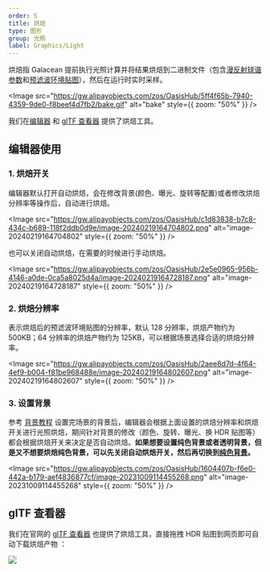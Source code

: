 ```yaml
---
order: 5
title: 烘焙
type: 图形
group: 光照
label: Graphics/Light
---
```


烘焙指 Galacean 提前执行光照计算并将结果烘焙到二进制文件（包含[漫反射球谐参数](https://www.wikiwand.com/zh-hans/%E7%90%83%E8%B0%90%E5%87%BD%E6%95%B0)和[预滤波环境贴图](https://learnopengl-cn.github.io/07%20PBR/03%20IBL/02%20Specular%20IBL/)），然后在运行时实时采样。

<Image src="https://gw.alipayobjects.com/zos/OasisHub/5ff4f65b-7940-4359-9de0-f8beef4d7fb2/bake.gif" alt="bake" style={{ zoom: "50%" }} />

我们在[编辑器](https://galacean.antgroup.com/editor) 和 [glTF 查看器](https://galacean.antgroup.com/engine/gltf-viewer) 提供了烘焙工具。

## 编辑器使用

### 1. 烘焙开关

编辑器默认打开自动烘焙，会在修改背景(颜色、曝光、旋转等配置)或者修改烘焙分辨率等操作后，自动进行烘焙。

<Image src="https://gw.alipayobjects.com/zos/OasisHub/c1d83838-b7c8-434c-b689-118f2ddb0d9e/image-20240219164704802.png" alt="image-20240219164704802" style={{ zoom: "50%" }} />

也可以关闭自动烘焙，在需要的时候进行手动烘焙。

<Image src="https://gw.alipayobjects.com/zos/OasisHub/2e5e0965-956b-4146-a0de-0ca5a8025d4a/image-20240219164728187.png" alt="image-20240219164728187" style={{ zoom: "50%" }} />

### 2. 烘焙分辨率

表示烘焙后的预滤波环境贴图的分辨率，默认 128 分辨率，烘焙产物约为 500KB；64 分辨率的烘焙产物约为 125KB，可以根据场景选择合适的烘焙分辨率。

<Image src="https://gw.alipayobjects.com/zos/OasisHub/2aee8d7d-4f64-4ef9-b004-f81be968488e/image-20240219164802607.png" alt="image-20240219164802607" style={{ zoom: "50%" }} />

### 3. 设置背景

参考 [背景教程](/docs/graphics/background/sky/) 设置完场景的背景后，编辑器会根据上面设置的烘焙分辨率和烘焙开关进行光照烘焙，期间针对背景的修改（颜色、旋转、曝光、换 HDR 贴图等）都会根据烘焙开关来决定是否自动烘焙。**如果想要设置纯色背景或者透明背景，但是又不想要烘焙纯色背景，可以先关闭自动烘焙开关，然后再切换到[纯色背景](/docs/graphics/background/solidColor/)。**

<Image src="https://gw.alipayobjects.com/zos/OasisHub/1604407b-f6e0-442a-b179-aef4836877cf/image-20231009114455268.png" alt="image-20231009114455268" style={{ zoom: "50%" }} />

## glTF 查看器

我们在官网的 [glTF 查看器](https://galacean.antgroup.com/engine/gltf-viewer) 也提供了烘焙工具，直接拖拽 HDR 贴图到网页即可自动下载烘焙产物 ：

<Image src="https://gw.alipayobjects.com/mdn/rms_7c464e/afts/img/A*9mGbSpQ4HngAAAAAAAAAAAAAARQnAQ" />
